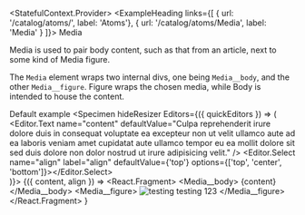 
<StatefulContext.Provider>
  <Rhythm>
    <Wrapper>
      <Rhythm>
        <ExampleHeading
          links={[
            { url: '/catalog/atoms/', label: 'Atoms'},
            { url: '/catalog/atoms/Media', label: 'Media' }
          ]}>
            Media
        </ExampleHeading>
        <p>
          Media is used to pair body content, such as that from an article,
          next to some kind of Media figure.
        </p>
        <p>
          The `Media` element wraps two internal divs, one being `Media__body`,
          and the other `Media__figure`. Figure wraps the chosen media, while Body is intended to house the content.
        </p>
        <Heading level="h3">Default example</Heading>
      </Rhythm>
    </Wrapper>
    <Specimen
      hideResizer
      Editors={({ quickEditors }) => (
        <div>
          <Editor.Text
            name="content"
            defaultValue="Culpa reprehenderit irure dolore duis in consequat voluptate ea excepteur non ut velit ullamco aute ad ea laboris veniam amet cupidatat aute ullamco tempor eu ea mollit dolore sit sed duis dolore non dolor nostrud ut irure adipisicing velit."
          />
          <Editor.Select name="align" label="align" defaultValue={'top'} options={['top', 'center', 'bottom']}></Editor.Select>
        </div>
      )}>
      {({ content, align }) =>
        <React.Fragment>
          <Media align={align}>
            <Media__body>
              {content}
            </Media__body>
            <Media__figure>
              <Image src="https://picsum.photos/200" alt="testing testing 123" />
            </Media__figure>
          </Media>
        </React.Fragment>
      }
    </Specimen>

  </Rhythm>
</StatefulContext.Provider>
